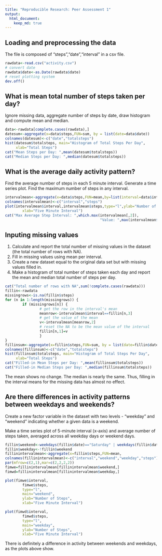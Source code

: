 ```yaml
---
title: "Reproducible Research: Peer Assessment 1"
output: 
  html_document:
    keep_md: true
---
```



## Loading and preprocessing the data

The file is composed of "steps","date","interval" in a csv file.

```r
rawdata<-read.csv("activity.csv")
# convert date
rawdata$date<-as.Date(rawdata$date)
# reset plotting system
dev.off()
```


## What is mean total number of steps taken per day?

Ignore missing data, aggregate number of steps by date, draw
histogram and compute mean and median.

```r
data<-rawdata[complete.cases(rawdata),]
datesum<-aggregate(x=data$steps,FUN=sum, by = list(date=data$date))
colnames(datesum)<-c("date","totalsteps")
hist(datesum$totalsteps, main="Histogram of Total Steps Per Day",
     xlab="Total Steps")
cat("Mean Steps per Day: ",mean(datesum$totalsteps))
cat("Median Steps per Day: ",median(datesum$totalsteps))

```

## What is the average daily activity pattern?

Find the average number of steps in each 5 minute interval.  Generate a
time series plot.  Find the maximum number of steps in any interval.

```r
intervalmean<-aggregate(x=data$steps,FUN=mean,by=list(interval=data$interval))
colnames(intervalmean)<-c("interval","steps")
plot(intervalmean$interval,intervalmean$steps,type="l",ylab="Number of Steps",
        xlab="Five Minute Interval")
cat("Max Average Step Interval: ",which.max(intervalmean[,2]),
                                            "Value: ",max(intervalmean$steps))
```

## Inputing missing values

1. Calculate and report the total number of missing values in the dataset
(the total number of rows with NA).
2. Fill in missing values using mean per interval.
3. Create a new dataset equal to the original data set but with missing
values filled in.
4. Make a histogram of total number of steps taken each day and report
the mean and median total number of steps per day.

```r
cat("Total number of rows with NA",sum(!complete.cases(rawdata)))
fillin<-rawdata
missingrows<-is.na(fillin$steps)
for (n in 1:length(missingrows)) {
        if (missingrows[n]) {
                # get the row in the interval's mean
                meanrow<-intervalmean$interval==fillin[n,3]
                # get the value of the mean
                v<-intervalmean[meanrow,2]
                # reset the NA to be the mean value of the interval
                fillin[n,1]=v
                }
}
fillinsum<-aggregate(x=fillin$steps,FUN=sum, by = list(date=fillin$date))
colnames(fillinsum)<-c("date","totalsteps")
hist(fillinsum$totalsteps, main="Histogram of Total Steps Per Day",
     xlab="Total Steps")
cat("Filled-in Mean Steps per Day: ",mean(fillinsum$totalsteps))
cat("Filled-in Median Steps per Day: ",median(fillinsum$totalsteps))
```

The mean shows no change.  The median is nearly the same.  Thus, filling in
the interval means for the missing data has almost no effect.

## Are there differences in activity patterns between weekdays and weekends?

Create a new factor variable in the dataset with two levels - "weekday"
and "weekend" indicating whether a given data is a weekend.

Make a time series plot of 5-minute interval (x-axis) and average
number of steps taken, averaged across all weekday days or
weekend days.

```r
fillin$weekend<-weekdays(fillin$date)=="Saturday" | weekdays(fillin$date)=="Sunday"
fillin$weekday<-!fillin$weekend
fillinintervalmean<-aggregate(x=fillin$steps,FUN=mean,                        by=list(interval=fillin$interval,weekend=fillin$weekend,weekday=fillin$weekday))
colnames(fillinintervalmean)<-c("interval","weekend","weekday","steps")
par(mfrow=c(2,1),mar=c(2,2,2,2))
fimwe=fillinintervalmean[fillinintervalmean$weekend,]
fimwd=fillinintervalmean[fillinintervalmean$weekday,]

plot(fimwe$interval,
        fimwe$steps,
        type="l",
        main="weekend",
        ylab="Number of Steps",
        xlab="Five Minute Interval")

plot(fimwd$interval,
        fimwd$steps,
        type="l",
        main="weekday",
        ylab="Number of Steps",
        xlab="Five Minute Interval")
```

There is definitely a difference in activity between weekends and weekdays, as
the plots above show.
